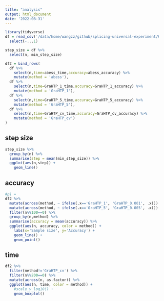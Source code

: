 ```yaml
---
title: "analysis"
output: html_document
date: '2022-08-31'
---
```


```r
library(tidyverse)
df = read_csv('/data/home/wangzz/github/splicing-universal-experiment/GraHTP/GraHTP_linear.csv') %>% 
  select(-...1)
```

```r
step_size = df %>% 
  select(n, min_step_size)

df2 = bind_rows(
  df %>% 
    select(n,time=abess_time,accuracy=abess_accuracy) %>% 
    mutate(method = 'abess'),
  df %>% 
    select(n,time=GraHTP_1_time,accuracy=GraHTP_1_accuracy) %>% 
    mutate(method = 'GraHTP_1'),
  df %>% 
    select(n,time=GraHTP_5_time,accuracy=GraHTP_5_accuracy) %>% 
    mutate(method = 'GraHTP_5'),
  df %>% 
    select(n,time=GraHTP_cv_time,accuracy=GraHTP_cv_accuracy) %>% 
    mutate(method = 'GraHTP_cv')  
) 
```

## step size

```r
step_size %>% 
  group_by(n) %>% 
  summarise(step = mean(min_step_size)) %>% 
  ggplot(aes(n,step)) +
    geom_line()
```


## accuracy

```r
#p1 = 
df2 %>% 
  mutate(across(method, ~ ifelse(.x=='GraHTP_1', 'GraHTP_0.001', .x))) %>% 
  mutate(across(method, ~ ifelse(.x=='GraHTP_5', 'GraHTP_0.005', .x))) %>% 
  filter(n%%100==0) %>% 
  group_by(n,method) %>% 
  summarise(accuracy = mean(accuracy)) %>%
  ggplot(aes(n, accuracy, color = method)) +
    labs(x='Sample size', y='Accuracy') +
    geom_line() +
    geom_point()
```

## time

```r
df2 %>% 
  filter(method!='GraHTP_cv') %>% 
  filter(n%%200==0) %>% 
  mutate(across(n, as.factor)) %>% 
  ggplot(aes(n, time, color = method)) +
    #scale_y_log10() +
    geom_boxplot() 
```
